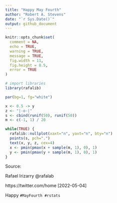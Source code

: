 ```yaml
---
title: "Happy May Fourth"
author: "Robert A. Stevens"
date: "`r Sys.Date()`"
output: github_document
---
```


```r
knitr::opts_chunk$set(
  comment = NA, 
  echo = TRUE, 
  warning = TRUE, 
  message = TRUE, 
  fig.width = 11, 
  fig.height = 8.5,
  error = TRUE
)
```

```r
# import libraries
library(rafalib)
```

```r
par(bg=1, fg="white")

x <- 0.5 -> y
z <- "|-o-|"
s <- cbind(runif(50), runif(50))
m <- c(-1, 1) / 20

while(TRUE) {
  rafalib::nullplot(xaxt="n", yaxt="n", bty="n")
  points(s, pch=".")
  text(x, y, z, cex=4)
  x <- pmin(pmax(x + sample(m, 1), 0), 1)
  y <- pmin(pmax(y + sample(m, 1), 0), 1)
}
```

Source: 

Rafael Irizarry @rafalab

https://twitter.com/home [2022-05-04]

Happy `#MayFourth #rstats`